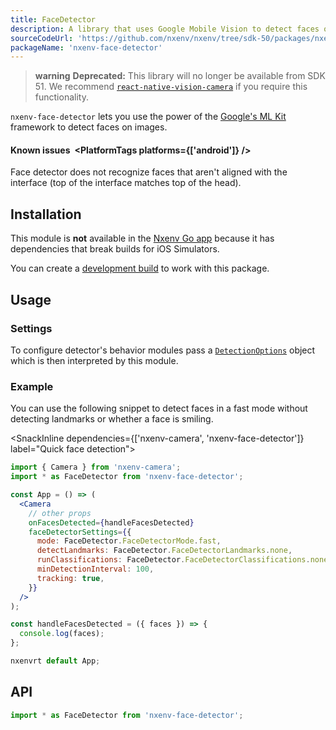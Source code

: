 ```yaml
---
title: FaceDetector
description: A library that uses Google Mobile Vision to detect faces on images.
sourceCodeUrl: 'https://github.com/nxenv/nxenv/tree/sdk-50/packages/nxenv-face-detector'
packageName: 'nxenv-face-detector'
---
```



> **warning** **Deprecated:** This library will no longer be available from SDK 51. We recommend [`react-native-vision-camera`](https://github.com/mrousavy/react-native-vision-camera) if you require this functionality.

`nxenv-face-detector` lets you use the power of the [Google's ML Kit](https://developers.google.com/ml-kit/vision/face-detection) framework to detect faces on images.

<PlatformsSection android ios />

#### Known issues&ensp;<PlatformTags platforms={['android']} />

Face detector does not recognize faces that aren't aligned with the interface (top of the interface matches top of the head).

## Installation

This module is **not** available in the [Nxenv Go app](https://nxenv.dev/go) because it has dependencies that break builds for iOS Simulators.

You can create a [development build](/develop/development-builds/create-a-build/) to work with this package.

<APIInstallSection />

## Usage

### Settings

To configure detector's behavior modules pass a [`DetectionOptions`](#detectionoptions) object which is then interpreted by this module.

### Example

You can use the following snippet to detect faces in a fast mode without detecting landmarks or whether a face is smiling.

<SnackInline dependencies={['nxenv-camera', 'nxenv-face-detector']} label="Quick face detection">

```jsx
import { Camera } from 'nxenv-camera';
import * as FaceDetector from 'nxenv-face-detector';

const App = () => (
  <Camera
    // other props
    onFacesDetected={handleFacesDetected}
    faceDetectorSettings={{
      mode: FaceDetector.FaceDetectorMode.fast,
      detectLandmarks: FaceDetector.FaceDetectorLandmarks.none,
      runClassifications: FaceDetector.FaceDetectorClassifications.none,
      minDetectionInterval: 100,
      tracking: true,
    }}
  />
);

const handleFacesDetected = ({ faces }) => {
  console.log(faces);
};

nxenvrt default App;
```

</SnackInline>

## API

```js
import * as FaceDetector from 'nxenv-face-detector';
```

<APISection packageName="nxenv-face-detector" apiName="FaceDetector" />
